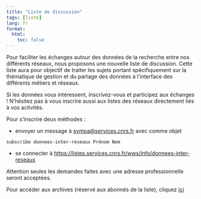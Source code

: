 ```yaml
---
title: "Liste de discussion"
tags: [liste]
lang: fr
format:
  html:
    toc: false
---
```


Pour faciliter les échanges autour des données de la recherche entre
nos différents réseaux, nous proposons une nouvelle liste de
discussion. Cette liste aura pour objectif de traiter les sujets
portant spécifiquement sur la thématique de gestion et du partage
des données à l'interface des différents métiers et réseaux.

Si les données vous intéressent, inscrivez-vous et participez aux
échanges ! N'hésitez pas à vous inscrire aussi aux listes des réseaux
directement liés à vos activités.

Pour s’inscrire deux méthodes :

- envoyer un message à [sympa@services.cnrs.fr](mailto:sympa@services.cnrs.fr?subject=subscribe donnees-inter-reseaux) avec comme objet 
```
subscribe donnees-inter-reseaux Prénom Nom
```
- se connecter à <https://listes.services.cnrs.fr/wws/info/donnees-inter-reseaux>

Attention seules les demandes faites avec une adresse professionnelle seront acceptées.

Pour accéder aux archives (réservé aux abonnés de la liste), cliquez [ici](https://listes.services.cnrs.fr/wws/arc/donnees-inter-reseaux/)

